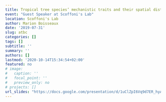 ```yaml
---
title: Tropical tree species’ mechanistic traits and their spatial distribution across contrasted habitats in the context of climate change
event: "Guest Speaker at Scoffoni's Lab"
location: Scoffoni's Lab
author: Marion Boisseaux
date: '2019-07-31'
slug: atbc
categories: []
tags: []
subtitle: ''
summary: ''
authors: []
lastmod: '2020-10-14T15:34:54+02:00'
featured: no
# image:
#   caption: ''
#   focal_point: ''
#   preview_only: no
# projects: []
url_slides: "https://docs.google.com/presentation/d/1uClZpI6Vq9d7ER_hyA-TetJR2So5b3ELD3Ul0QyuyYI/edit?usp=sharing"
---
```

